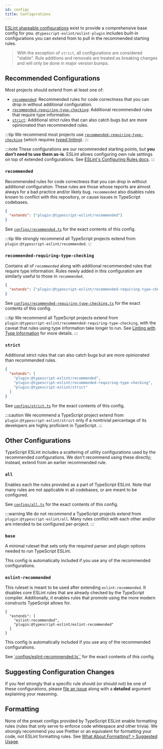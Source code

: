 ```yaml
---
id: configs
title: Configurations
---
```


[ESLint shareable configurations](https://eslint.org/docs/latest/developer-guide/shareable-configs) exist to provide a comprehensive base config for you.
`@typescript-eslint/eslint-plugin` includes built-in configurations you can extend from to pull in the recommended starting rules.

> With the exception of `strict`, all configurations are considered "stable".
> Rule additions and removals are treated as breaking changes and will only be done in major version bumps.

## Recommended Configurations

Most projects should extend from at least one of:

- [`recommended`](#recommended): Recommended rules for code correctness that you can drop in without additional configuration.
- [`recommended-requiring-type-checking`](#recommended-requiring-type-checking): Additional recommended rules that require type information.
- [`strict`](#strict): Additional strict rules that can also catch bugs but are more opinionated than recommended rules.

:::tip
We recommend most projects use [`recommended-requiring-type-checking`](#recommended-requiring-type-checking) (which requires [typed linting](./TYPED_LINTING.md)).
:::

:::note
These configurations are our recommended starting points, but **you don't need to use them as-is**.
ESLint allows configuring own rule settings on top of extended configurations.
See [ESLint's Configuring Rules docs](https://eslint.org/docs/user-guide/configuring/rules#using-configuration-files).
:::

### `recommended`

Recommended rules for code correctness that you can drop in without additional configuration.
These rules are those whose reports are almost always for a bad practice and/or likely bug.
`recommended` also disables rules known to conflict with this repository, or cause issues in TypeScript codebases.

```json
{
  "extends": ["plugin:@typescript-eslint/recommended"]
}
```

See [`configs/recommended.ts`](https://github.com/typescript-eslint/typescript-eslint/blob/main/packages/eslint-plugin/src/configs/recommended.ts) for the exact contents of this config.

:::tip
We strongly recommend all TypeScript projects extend from `plugin:@typescript-eslint/recommended`.
:::

### `recommended-requiring-type-checking`

Contains all of `recommended` along with additional recommended rules that require type information.
Rules newly added in this configuration are similarly useful to those in `recommended`.

```json
{
  "extends": ["plugin:@typescript-eslint/recommended-requiring-type-checking"]
}
```

See [`configs/recommended-requiring-type-checking.ts`](https://github.com/typescript-eslint/typescript-eslint/blob/main/packages/eslint-plugin/src/configs/recommended-requiring-type-checking.ts) for the exact contents of this config.

:::tip
We recommend all TypeScript projects extend from `plugin:@typescript-eslint/recommended-requiring-type-checking`, with the caveat that rules using type information take longer to run.
See [Linting with Type Information](/docs/linting/typed-linting) for more details.
:::

### `strict`

Additional strict rules that can also catch bugs but are more opinionated than recommended rules.

```json
{
  "extends": [
    "plugin:@typescript-eslint/recommended",
    "plugin:@typescript-eslint/recommended-requiring-type-checking",
    "plugin:@typescript-eslint/strict"
  ]
}
```

See [`configs/strict.ts`](https://github.com/typescript-eslint/typescript-eslint/blob/main/packages/eslint-plugin/src/configs/strict.ts) for the exact contents of this config.

:::caution
We recommend a TypeScript project extend from `plugin:@typescript-eslint/strict` only if a nontrivial percentage of its developers are highly proficient in TypeScript.
:::

## Other Configurations

TypeScript ESLint includes a scattering of utility configurations used by the recommended configurations.
We don't recommend using these directly; instead, extend from an earlier recommended rule.

### `all`

Enables each the rules provided as a part of TypeScript ESLint.
Note that many rules are not applicable in all codebases, or are meant to be configured.

See [`configs/all.ts`](https://github.com/typescript-eslint/typescript-eslint/blob/main/packages/eslint-plugin/src/configs/all.ts) for the exact contents of this config.

:::warning
We do not recommend a TypeScript projects extend from `plugin:@typescript-eslint/all`.
Many rules conflict with each other and/or are intended to be configured per-project.
:::

### `base`

A minimal ruleset that sets only the required parser and plugin options needed to run TypeScript ESLint.

<configuration-contents expanded name="base" />

This config is automatically included if you use any of the recommended configurations.

### `eslint-recommended`

This ruleset is meant to be used after extending `eslint:recommended`.
It disables core ESLint rules that are already checked by the TypeScript compiler.
Additionally, it enables rules that promote using the more modern constructs TypeScript allows for.

```jsonc
{
  "extends": [
    "eslint:recommended",
    "plugin:@typescript-eslint/eslint-recommended"
  ]
}
```

This config is automatically included if you use any of the recommended configurations.

See [`configs/eslint-recommended.ts``](https://github.com/typescript-eslint/typescript-eslint/blob/main/packages/eslint-plugin/src/configs/eslint-recommended.ts) for the exact contents of this config.

## Suggesting Configuration Changes

If you feel strongly that a specific rule should (or should not) be one of these configurations, please [file an issue](https://github.com/typescript-eslint/typescript-eslint/issues/new?assignees=&labels=package%3A+eslint-plugin%2Cpreset+config+change%2Ctriage&template=09-config-change.yaml&title=Configs%3A+%3Ca+short+description+of+my+proposal%3E) along with a **detailed** argument explaining your reasoning.

## Formatting

None of the preset configs provided by TypeScript ESLint enable formatting rules (rules that only serve to enforce code whitespace and other trivia).
We strongly recommend you use Prettier or an equivalent for formatting your code, not ESLint formatting rules.
See [What About Formatting? > Suggested Usage](./troubleshooting/formatting#suggested-usage).

